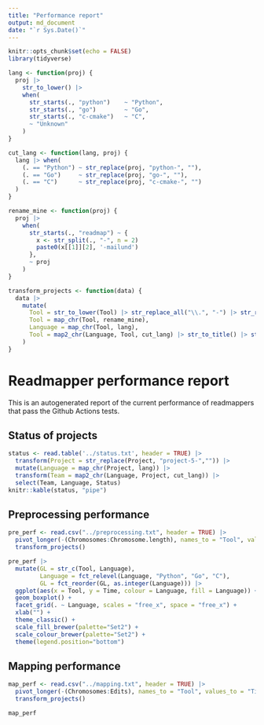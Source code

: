 ```yaml
---
title: "Performance report"
output: md_document
date: "`r Sys.Date()`"
---
```


```r
knitr::opts_chunk$set(echo = FALSE)
library(tidyverse)
```

```r
lang <- function(proj) {
  proj |> 
    str_to_lower() |>
    when(
      str_starts(., "python")    ~ "Python",
      str_starts(., "go")        ~ "Go",
      str_starts(., "c-cmake")   ~ "C",
      ~ "Unknown"
    )
}

cut_lang <- function(lang, proj) {
  lang |> when(
    (. == "Python") ~ str_replace(proj, "python-", ""),
    (. == "Go")     ~ str_replace(proj, "go-", ""),
    (. == "C")      ~ str_replace(proj, "c-cmake-", "")
  )
}

rename_mine <- function(proj) {
  proj |> 
    when(
      str_starts(., "readmap") ~ {
        x <- str_split(., "-", n = 2)
        paste0(x[[1]][2], '-mailund')
      },
      ~ proj
    )
}

transform_projects <- function(data) {
  data |>
    mutate(
      Tool = str_to_lower(Tool) |> str_replace_all("\\.", "-") |> str_replace("project-5-",""),
      Tool = map_chr(Tool, rename_mine),
      Language = map_chr(Tool, lang),
      Tool = map2_chr(Language, Tool, cut_lang) |> str_to_title() |> str_replace_all("-", " ")
    ) 
}

```

# Readmapper performance report

This is an autogenerated report of the current performance of readmappers that pass the Github Actions tests.

## Status of projects

```r
status <- read.table('../status.txt', header = TRUE) |>
  transform(Project = str_replace(Project, "project-5-","")) |>
  mutate(Language = map_chr(Project, lang)) |>
  transform(Team = map2_chr(Language, Project, cut_lang)) |>
  select(Team, Language, Status)
knitr::kable(status, "pipe")
```

## Preprocessing performance

```r
pre_perf <- read.csv("../preprocessing.txt", header = TRUE) |>
  pivot_longer(-(Chromosomes:Chromosome.length), names_to = "Tool", values_to = "Time") |>
  transform_projects()
```

```r
pre_perf |> 
  mutate(GL = str_c(Tool, Language),
         Language = fct_relevel(Language, "Python", "Go", "C"),
         GL = fct_reorder(GL, as.integer(Language))) |>
  ggplot(aes(x = Tool, y = Time, colour = Language, fill = Language)) +
  geom_boxplot() +
  facet_grid(. ~ Language, scales = "free_x", space = "free_x") +
  xlab("") +
  theme_classic() +
  scale_fill_brewer(palette="Set2") +
  scale_colour_brewer(palette="Set2") +
  theme(legend.position="bottom")
```

## Mapping performance

```r
map_perf <- read.csv("../mapping.txt", header = TRUE) |>
  pivot_longer(-(Chromosomes:Edits), names_to = "Tool", values_to = "Time") |>
  transform_projects()

map_perf
```
